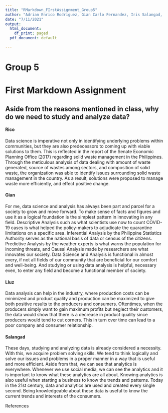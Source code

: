 ```yaml
---
title: "RMarkdown_FIrstAssignment_Group5"
author: "Adrian Enrico Rodriguez, Gian Carlo Fernandez, Iris Salangad, John Kyle Lluz"
date: "7/11/2021"
output:
  html_document: 
    df_print: paged
  pdf_document: default

---
```


# Group 5
# First Markdown Assignment
## Aside from the reasons mentioned in class, why do we need to study and analyze data?

#### Rico
Data science is imperative not only in identifying underlying problems within communities, but they are also predecessors to coming up with viable solutions to them.  This is reflected in the report of the Senate Economic Planning Office (2017) regarding solid waste management in the Philippines.  Through the meticulous analysis of data dealing with amount of waste generated, source of wastes among sectors, and composition of solid waste, the organization was able to identify issues surrounding solid waste management in the country.  As a result, solutions were proposed to manage waste more efficiently, and effect positive change.

#### Gian
For me, data science and analysis has always been part and parcel for a society to grow and move forward. To make sense of facts and figures and use it as a logical foundation is the simplest pattern in innovating in any field. Descriptive Analysis such as what scientists use now to count COVID-19 cases is what helped the policy-makers to adjudicate the quarantine limitations on a specific area. Inferential Analysis by the Philippine Statistics Authority serves as the national basis of data or census of the citizens. Predictive Analysis by the weather experts is what warns the population for incoming threats, and Causal Analysis made by researchers are what innovates our society. Data Science and Analysis is functional in almost every, if not all fields of our community that are beneficial for our comfort and well-being. And studying or using data analysis is helpful, necessary even, to enter any field and become a functional member of society.

#### Lluz
Data analysis can help in the industry, where production costs can be minimized and product quality and production can be maximized to give both positive results to the producers and consumers. Oftentimes, when the producers simply want to gain maximum profits but neglect their customers, the data would show that there is a decrease in product quality since producers would tend to cut corners. This in turn over time can lead to a poor company and consumer relationship.

#### Salangad
These days, studying and analyzing data is already considered a necessity. With this, we acquire problem solving skills. We tend to think logically and solve our issues and problems in a proper manner in a way that is useful and more efficient. Aside from that, we can see that analytics is everywhere. Whenever we use social media, we can see the analytics and it is important to know what these analytics are all about. Knowing analytics is also useful when starting a business to know the trends and patterns. Today in the 21st century, data and analytics are used and created every single second. Being knowledgeable about these data is useful to know the current trends and interests of the consumers.


References